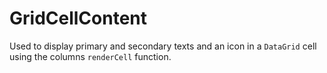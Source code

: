 

<Meta of={GridCellContentStories} />

# GridCellContent

Used to display primary and secondary texts and an icon in a `DataGrid` cell using the columns `renderCell` function.

<Canvas>
    <Story of={GridCellContentStories.Basic} />
</Canvas>
